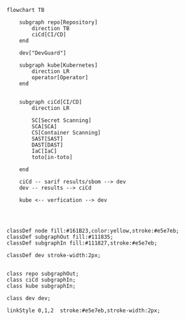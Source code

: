 




```mermaid
flowchart TB 

    subgraph repo[Repository]
        direction TB
        ciCd[CI/CD]
    end

    dev["DevGuard"]

    subgraph kube[Kubernetes]
        direction LR
        operator[Operator]
    end


    subgraph ciCd[CI/CD]
        direction LR

        SC[Secret Scanning]
        SCA[SCA]
        CS[Container Scanning]
        SAST[SAST]
        DAST[DAST]
        IaC[IaC]   
        toto[in-toto]  

    end

    ciCd -- sarif results/sbom --> dev
    dev -- results --> ciCd

    kube <-- verfication --> dev




classDef node fill:#161B23,color:yellow,stroke:#e5e7eb;
classDef subgraphOut fill:#111835;
classDef subgraphIn fill:#111827,stroke:#e5e7eb;

classDef dev stroke-width:2px;


class repo subgraphOut;
class ciCd subgraphIn;
class kube subgraphIn;

class dev dev;

linkStyle 0,1,2  stroke:#e5e7eb,stroke-width:2px;




```






